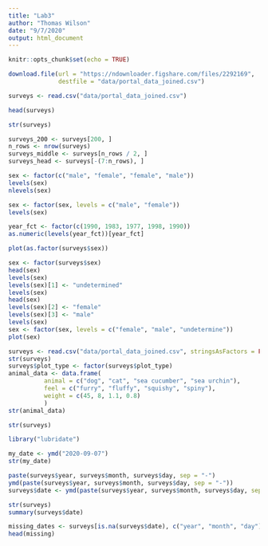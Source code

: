 ```yaml
---
title: "Lab3"
author: "Thomas Wilson"
date: "9/7/2020"
output: html_document
---
```


```r
knitr::opts_chunk$set(echo = TRUE)
```

```r
download.file(url = "https://ndownloader.figshare.com/files/2292169",
              destfile = "data/portal_data_joined.csv")
```

```r
surveys <- read.csv("data/portal_data_joined.csv")
```

```r
head(surveys)
```
```r
str(surveys)
```
```r
surveys_200 <- surveys[200, ]
n_rows <- nrow(surveys)
surveys_middle <- surveys[n_rows / 2, ]
surveys_head <- surveys[-(7:n_rows), ]
```

```r
sex <- factor(c("male", "female", "female", "male"))
levels(sex)
nlevels(sex)
```
```r
sex <- factor(sex, levels = c("male", "female"))
levels(sex)
```
```r
year_fct <- factor(c(1990, 1983, 1977, 1998, 1990))
as.numeric(levels(year_fct))[year_fct]
```
```r
plot(as.factor(surveys$sex))
```
```r
sex <- factor(surveys$sex)
head(sex)
levels(sex)
levels(sex)[1] <- "undetermined"
levels(sex)
head(sex)
levels(sex)[2] <- "female"
levels(sex)[3] <- "male"
levels(sex)
sex <- factor(sex, levels = c("female", "male", "undetermine"))
plot(sex)
```
```r
surveys <- read.csv("data/portal_data_joined.csv", stringsAsFactors = FALSE)
str(surveys)
surveys$plot_type <- factor(surveys$plot_type)
animal_data <- data.frame(
          animal = c("dog", "cat", "sea cucumber", "sea urchin"),
          feel = c("furry", "fluffy", "squishy", "spiny"),
          weight = c(45, 8, 1.1, 0.8)
          )
str(animal_data)
```
```r
str(surveys)
```
```r
library("lubridate")
```
```r
my_date <- ymd("2020-09-07")
str(my_date)
```
```r
paste(surveys$year, surveys$month, surveys$day, sep = "-")
ymd(paste(surveys$year, surveys$month, surveys$day, sep = "-"))
surveys$date <- ymd(paste(surveys$year, surveys$month, surveys$day, sep = "-"))
```
```r
str(surveys)
summary(surveys$date)
```
```r
missing_dates <- surveys[is.na(surveys$date), c("year", "month", "day")]
head(missing)
```

